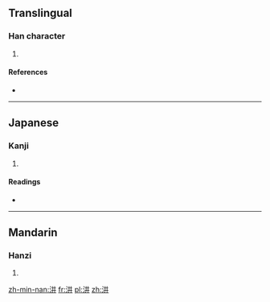 ==Translingual==

===Han character===
{{Han char|rn=85|rad=水|as=04|sn=7|four=3510<sub>0</sub>|canj=水廿廿 (ETT), X水廿廿 (XETT)}}

# {{defn|Han|sort=水04}}

====References====
* {{Han ref|kx=0607.130|dkj=17155|dj=1000.140|hdz=31558.020|uh=6C6B|ud=27755|bh=CB4D|bd=52045}}

----

==Japanese==

===Kanji===
{{ja-kanji|grade=|rs=水04}}

# {{defn|lang=ja|sort=水04}}

====Readings====
* {{ja-readings|on=[[けい]] (kei), [[きょう]] (kyō), [[せい]] (sei), [[じょう]] (jō)|kun=}}

----

==Mandarin==

===Hanzi===
{{cmn-hanzi|pin=[[mén]] ([[men2]]), [[mín]] ([[min2]]), [[qìng]] ([[qing4]]), [[wén]] ([[wen2]])|wg=men<sup>2</sup>, min<sup>2</sup>, ch'ing<sup>4</sup>, wen<sup>2</sup>}}

# {{defn|lang=cmn|sort=水04}}

[[zh-min-nan:汫]]
[[fr:汫]]
[[pl:汫]]
[[zh:汫]]